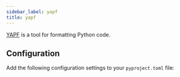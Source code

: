 ```yaml
---
sidebar_label: yapf
title: yapf
---
```

[YAPF](https://github.com/google/yapf) is a tool for formatting Python code.

## Configuration

Add the following configuration settings to your `pyproject.toml` file:
